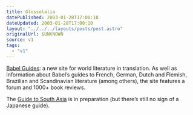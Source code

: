 ```yaml
---
title: Glossolalia
datePublished: 2003-01-28T17:00:10
dateUpdated: 2003-01-28T17:00:10
layout: "../../../layouts/posts/post.astro"
originalUrl: $UNKNOWN
source: v1
tags:
  - "v1"
---
```


[Babel Guides][1]: a new site for world literature in translation. As well as information about Babel&#8217;s guides to French, German, Dutch and Flemish, Brazilian and Scandinavian literature (among others), the site features a forum and 1000+ book reviews.

The [Guide to South Asia][2] is in preparation (but there&#8217;s still no sign of a Japanese guide).

[1]: http://babelguides.com/ "Bable Guides: World Literature in Translation"
[2]: http://babelguides.com/story/2002/11/18/1017/9655 "Babel South Asia Guide: First volume features Tamil, Kannada, Telugu and Malayalam"
